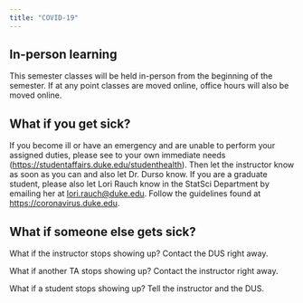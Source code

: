 ```yaml
---
title: "COVID-19"
---
```


## In-person learning

This semester classes will be held in-person from the beginning of the semester.
If at any point classes are moved online, office hours will also be moved online.

## What if you get sick?

If you become ill or have an emergency and are unable to perform your assigned duties, please see to your own immediate needs (<https://studentaffairs.duke.edu/studenthealth>).
Then let the instructor know as soon as you can and also let Dr. Durso know.
If you are a graduate student, please also let Lori Rauch know in the StatSci Department by emailing her at [lori.rauch\@duke.edu](mailto:lori.rauch@duke.edu).
Follow the guidelines found at <https://coronavirus.duke.edu>.

## What if someone else gets sick?

What if the instructor stops showing up?
Contact the DUS right away.

What if another TA stops showing up?
Contact the instructor right away.

What if a student stops showing up?
Tell the instructor and the DUS.
